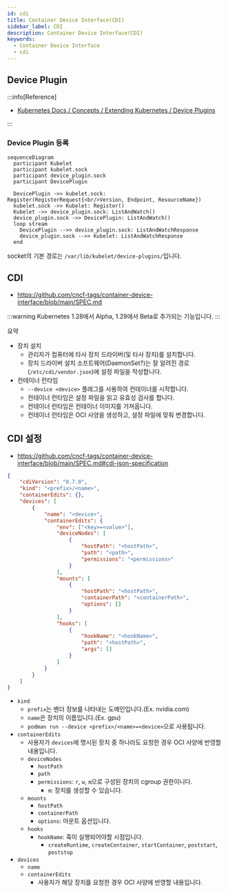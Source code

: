 ```yaml
---
id: cdi
title: Container Device Interface(CDI)
sidebar_label: CDI
description: Container Device Interface(CDI)
keywords:
  - Container Device Interface
  - cdi
---
```


## Device Plugin

:::info[Reference]

- [Kubernetes Docs / Concepts / Extending Kubernetes / Device Plugins](https://kubernetes.io/docs/concepts/extend-kubernetes/compute-storage-net/device-plugins/)

:::

### Device Plugin 등록

```mermaid
sequenceDiagram
  participant Kubelet
  participant kubelet.sock
  participant device_plugin.sock
  participant DevicePlugin

  DevicePlugin ->> kubelet.sock: Register(RegisterRequest{<br/>Version, Endpoint, ResourceName})
  kubelet.sock ->> Kubelet: Register()
  Kubelet ->> device_plugin.sock: ListAndWatch()
  device_plugin.sock ->> DevicePlugin: ListAndWatch()
  loop stream
    DevicePlugin -->> device_plugin.sock: ListAndWatchResponse
    device_plugin.sock -->> Kubelet: ListAndWatchResponse
  end
```

socket의 기본 경로는 `/var/lib/kubelet/device-plugins/`입니다.

## CDI

- https://github.com/cncf-tags/container-device-interface/blob/main/SPEC.md

:::warning
Kubernetes 1.28에서 Alpha, 1.29에서 Beta로 추가되는 기능입니다.
:::

요약

- 장치 설치
  - 관리자가 컴퓨터에 타사 장치 드라이버(및 타사 장치)를 설치합니다.
  - 장치 드라이버 설치 소프트웨어(DaemonSet?)는 잘 알려진 경로(`/etc/cdi/vendor.json`)에 설정 파일을 작성합니다.
- 컨테이너 런타임
  - `--device <device>` 플래그를 사용하여 컨테이너를 시작합니다.
  - 컨테이너 런타임은 설정 파일을 읽고 유효성 검사를 합니다.
  - 컨테이너 런타임은 컨테이너 이미지를 가져옵니다.
  - 컨테이너 런타임은 OCI 사양을 생성하고, 설정 파일에 맞춰 변경합니다.

## CDI 설정

- https://github.com/cncf-tags/container-device-interface/blob/main/SPEC.md#cdi-json-specification

```json title="/etc/cdi"
{
	"cdiVersion": "0.7.0",
	"kind": "<prefix>/<name>",
	"containerEdits": {},
	"devices": [
		{
			"name": "<device>",
			"containerEdits": {
				"env": ["<key>=<value>"],
				"deviceNodes": [
					{
						"hostPath": "<hostPath>",
						"path": "<path>",
						"permissions": "<permissions>"
					}
				],
				"mounts": [
					{
						"hostPath": "<hostPath>",
						"containerPath": "<containerPath>",
						"options": []
					}
				],
				"hooks": [
					{
						"hookName": "<hookName>",
						"path": "<hostPath>",
						"args": []
					}
				]
			}
		}
	]
}
```

- `kind`
  - `prefix`는 벤더 정보를 나타내는 도메인입니다.(Ex. nvidia.com)
  - `name`은 장치의 이름입니다.(Ex. gpu)
  - `podman run --device <prefix>/<name>=<device>`으로 사용됩니다.
- `containerEdits`
  - 사용자가 `devices`에 명시된 장치 중 하나라도 요청한 경우 OCI 사양에 반영할 내용입니다.
  - `deviceNodes`
    - `hostPath`
    - `path`
    - `permissions`: `r`, `w`, `m`으로 구성된 장치의 cgroup 권한이니다.
      - `m`: 장치를 생성할 수 있습니다.
  - `mounts`
    - `hostPath`
    - `containerPath`
    - `options`: 마운트 옵션입니다.
  - `hooks`
    - `hookName`: 훅이 실행되어야할 시점입니다.
      - `createRuntime`, `createContainer`, `startContainer`, `poststart`, `poststop`
- `devices`
  - `name`
  - `containerEdits`
    - 사용자가 해당 장치를 요청한 경우 OCI 사양에 반영할 내용입니다.
